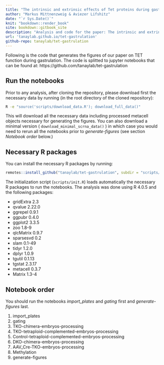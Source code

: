 ```yaml
--- 
title: "The intrinsic and extrinsic effects of Tet proteins during gastrulation"
author: "Markus Mittnenzweig & Aviezer Lifshitz"
date: "`r Sys.Date()`"
knit: "bookdown::render_book"
site: bookdown::gitbook_site
description: "Analysis and code for the paper: The intrinsic and extrinsic effects of Tet proteins during gastrulation"
url: 'tanaylab.github.io/tet-gastrulation'
github-repo: tanaylab/tet-gastrulation
---
```


Following is the code that generates the figures of our paper on TET function during gastrulation. The code is splitted to jupyter notebooks that can be found at: https://github.com/tanaylab/tet-gastrulation

## Run the notebooks

Prior to any analysis, after cloning the repository, please download first the necessary data by running (in the root directory of the cloned repository):


```bash
R -e "source('scripts/download_data.R'); download_full_data()"
```

This will download all the necessary data including processed metacell objects necessary for generating the figures. You can also download a minimal version ( `download_minimal_scrna_data()` ) in which case you would need to rerun all the notebooks prior to _generate-figures_ (see section *Notebook order* below.)

## Necessary R packages

You can install the necessary R packages by running:

```r
remotes::install_github("tanaylab/tet-gastrulation", subdir = "scripts/tet.gastru")
```

The initialization script (`scripts/init.R`) loads automatically the necessary R packages to run the notebooks. The analysis was done using R 4.0.5 and the following packages:

- gridExtra 2.3
- qvalue 2.22.0
- ggrepel 0.9.1
- ggpubr 0.4.0   
- ggplot2 3.3.5
- zoo 1.8-9
- qlcMatrix 0.9.7
- sparsesvd 0.2  
- slam 0.1-49
- tidyr 1.2.0
- dplyr 1.0.9
- tgutil 0.1.13  
- tgstat 2.3.17
- metacell 0.3.7
- Matrix 1.3-4

## Notebook order 

You should run the notebooks _import_plates_ and _gating_ first and _generate-figures_ last.

1. import_plates
2. gating
3. TKO-chimera-embryos-processing
4. TKO-tetraploid-complemented-embryos-processing
5. Control-tetraploid-complemented-embryos-processing
6. DKO-chimera-embryos-processing
7. AAV_Cre-TKO-embryos-processing
8. Methylation
9. generate-figures

